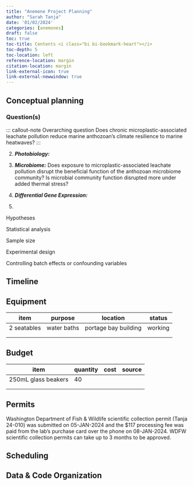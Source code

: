 ```yaml
---
title: "Anemone Project Planning"
author: "Sarah Tanja"
date: '01/02/2024'
categories: [anemones]
draft: false
toc: true
toc-title: Contents <i class="bi bi-bookmark-heart"></i>
toc-depth: 5
toc-location: left
reference-location: margin
citation-location: margin
link-external-icon: true
link-external-newwindow: true
---
```


## Conceptual planning

### Question(s)

::: callout-note Overarching question Does chronic microplastic-associated leachate pollution reduce marine anthozoan's climate resilience to marine heatwaves? :::

2.  ***Photobiology:***

3.  ***Microbiome:*** Does exposure to microplastic-associated leachate pollution disrupt the beneficial function of the anthozoan microbiome community? Is microbial community function disrupted more under added thermal stress?

4.  ***Differential Gene Expression:***

5.  

Hypotheses

Statistical analysis

Sample size

Experimental design

Controlling batch effects or confounding variables

## Timeline

## Equipment

| item        | purpose     | location             | status  |
|-------------|-------------|----------------------|---------|
| 2 seatables | water baths | portage bay building | working |
|             |             |                      |         |
|             |             |                      |         |

## Budget

| item                | quantity | cost | source |
|---------------------|----------|------|--------|
| 250mL glass beakers | 40       |      |        |
|                     |          |      |        |
|                     |          |      |        |

## Permits

Washington Department of Fish & Wildlife scientific collection permit (Tanja 24-010) was submitted on 05-JAN-2024 and the \$117 processing fee was paid from the lab's purchase card over the phone on 08-JAN-2024. WDFW scientific collection permits can take up to 3 months to be approved.

## Scheduling

## Data & Code Organization

